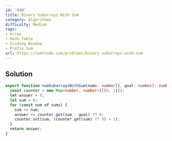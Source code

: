 ```yaml
---
id: '930'
title: Binary Subarrays With Sum
category: Algorithms
difficulty: Medium
tags:
- Array
- Hash Table
- Sliding Window
- Prefix Sum
url: https://leetcode.com/problems/binary-subarrays-with-sum
---
```


## Solution

```typescript filename="solution.ts" copy
export function numSubarraysWithSum(nums: number[], goal: number): number {
  const counter = new Map<number, number>([[0, 1]]);
  let answer = 0;
  let sum = 0;
  for (const num of nums) {
    sum += num;
    answer += counter.get(sum - goal) ?? 0;
    counter.set(sum, (counter.get(sum) ?? 0) + 1);
  }
  return answer;
}
```

